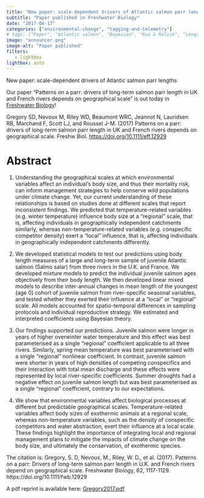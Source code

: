```yaml
---
title: "New paper: scale-dependent drivers of Atlantic salmon parr lengths"
subtitle: "Paper published in Freshwater Biology"
date: "2017-04-17"
categories: ["environmental-change", "tagging-and-telemetry"]
# tags: ["Paper", "Atlantic salmon", "Bayesian", "Kuo & Malick", "Lengths", "Mixed effect models", "Statistics"]
image: "announcer.png"
image-alt: "Paper published"
filters:
   - lightbox
lightbox: auto
---
```


New paper: scale-dependent drivers of Atlantic salmon parr lengths

Our paper "Patterns on a parr: drivers of long-term salmon parr length in UK and French rivers depends on geographical scale" is out today in [Freshwater Biology](https://onlinelibrary.wiley.com/journal/13652427)!

Gregory SD, Nevoux M, Riley WD, Beaumont WRC, Jeannot N, Lauridsen RB, Marchand F, Scott LJ, and Roussel J-M. (2017) Patterns on a parr: drivers of long-term salmon parr length in UK and French rivers depends on geographical scale. Freshw Biol. <https://doi.org/10.1111/eff.12929>

# Abstract

1.  Understanding the geographical scales at which environmental variables affect an individual's body size, and thus their mortality risk, can inform management strategies to help conserve wild populations under climate change. Yet, our current understanding of these relationships is based on studies done at different scales that report inconsistent findings. We predicted that temperature-related variables (e.g. winter temperature) influence body size at a "regional" scale, that is, affecting individuals in geographically independent catchments similarly, whereas non-temperature-related variables (e.g. conspecific competitor density) exert a "local" influence, that is, affecting individuals in geographically independent catchments differently.

2.  We developed statistical models to test our predictions using body length measures of a large and long-term sample of juvenile Atlantic salmon (Salmo salar) from three rivers in the U.K. and France. We developed mixture models to predict the individual juvenile salmon ages objectively from their body length. We then developed linear mixed models to describe inter-annual changes in mean length of the youngest (age 0) cohort of juvenile salmon from river-specific seasonal variables, and tested whether they exerted their influence at a "local" or "regional" scale. All models accounted for spatio-temporal differences in sampling protocols and individual reproductive strategy. We estimated and interpreted coefficients using Bayesian theory.

3.  Our findings supported our predictions. Juvenile salmon were longer in years of higher overwinter water temperature and this effect was best parameterised as a single "regional" coefficient applicable to all three rivers. Similarly, spring mean temperature was best parameterised with a single "regional" nonlinear coefficient. In contrast, juvenile salmon were shorter in years of high densities of competing conspecifics and their interaction with total mean discharge and these effects were represented by local river-specific coefficients. Summer droughts had a negative effect on juvenile salmon length but was best parameterised as a single "regional" coefficient, contrary to our expectations.

4.  We show that environmental variables affect biological processes at different but predictable geographical scales. Temperature-related variables affect body sizes of exothermic animals at a regional scale, whereas non-temperature variables, such as the density of conspecific competitors and water abstraction, exert their influence at a local scale. These findings highlight the importance of integrating local and regional management plans to mitigate the impacts of climate change on the body size, and ultimately the conservation, of exothermic species.

The citation is: Gregory, S. D, Nevoux, M., Riley, W. D., et al. (2017). Patterns on a parr: Drivers of long-term salmon parr length in U.K. and French rivers depend on geographical scale. Freshwater Biology, 62, 1117-1129. https://doi.org/10.1111/fwb.12929

A pdf reprint is available here: [Gregory2017.pdf](/publications/Gregory2017.pdf)
